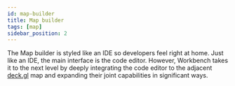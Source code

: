 ```yaml
---
id: map-builder
title: Map builder
tags: [map]
sidebar_position: 2
---
```



The Map builder is styled like an IDE so developers feel right at home. Just like an IDE, the main interface is the code editor. However, Workbench takes it to the next level by deeply integrating the code editor to the adjacent [deck.gl](http://deck.gl) map and expanding their joint capabilities in significant ways.


<DocCardList />
